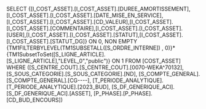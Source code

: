 SELECT {[I_COST_ASSET].[I_COST_ASSET].[DUREE_AMORTISSEMENT],[I_COST_ASSET].[I_COST_ASSET].[DATE_MISE_EN_SERVICE],[I_COST_ASSET].[I_COST_ASSET].[CD_VALEUR],[I_COST_ASSET].[I_COST_ASSET].[COMMENTAIRE],[I_COST_ASSET].[I_COST_ASSET].[USER],[I_COST_ASSET].[I_COST_ASSET].[STATUT],[I_COST_ASSET].[I_COST_ASSET].[STATUT_DG]} ON 0, NON EMPTY {TM1FILTERBYLEVEL(TM1SUBSETALL([S_ORDRE_INTERNE]) , 0)}*{TM1SubsetToSet([S_LIGNE_ARTICLE].[S_LIGNE_ARTICLE],"LEVEL_0","public")} ON 1 FROM [COST_ASSET] WHERE ([S_CENTRE_COUT].[S_CENTRE_COUT].[0070-WEKA^70132], [S_SOUS_CATEGORIE].[S_SOUS_CATEGORIE].[ND], [S_COMPTE_GENERAL].[S_COMPTE_GENERAL].[CG----], [T_PERIODE_ANALYTIQUE].[T_PERIODE_ANALYTIQUE].[2023_BUD], [S_DF_GENERIQUE_ACI].[S_DF_GENERIQUE_ACI].[ASSET], [P_PHASE].[P_PHASE].[CD_BUD_ENCOURS])